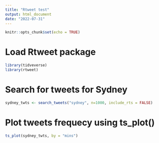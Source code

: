 ```yaml
---
title: "Rtweet test"
output: html_document
date: "2022-07-31"
---
```


```r
knitr::opts_chunk$set(echo = TRUE)
```

# Load Rtweet package

```r
library(tidveverse)
library(rtweet)
```
# Search for tweets for Sydney

```r
sydney_twts <- search_tweets("sydney", n=1000, include_rts = FALSE)
```
# Plot tweets frequecy using ts_plot()

```r

ts_plot(sydney_twts, by = "mins")

```



